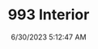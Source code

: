 ---
width: 3000
height: 2000
title: 993 Interior
description: Grey interior on a C4S 993
date: 6/30/2023 5:12:47 AM
cameraMake: Sony
cameraModel: ILCE-7M3
lens: E 35-150mm F2.0-F2.8 A058
settingsfStop: f/8
settingsISO: ISO 500
settingsShutter: 1/50
settingsFocalLength: 43 mm
---